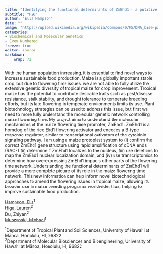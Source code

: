 ```yaml
---
title: "Identifying the functional determinants of ZmEhd1 - a putative maize flowering time activator using a protoplast system."
subtitle: "P26"
author: "Ella Hampson"
date: ""
image: "https://upload.wikimedia.org/wikipedia/commons/0/05/DNA_base-pair_diagram.jpg"
categories: 
- Biochemical and Molecular Genetics
- Even Numbered
freeze: true
editor: source
markdown: 
    wrap: 72
---
```


With the human population increasing, it is essential to find novel ways to increase sustainable food production. Maize is a globally important staple crop, but due to flowering time issues, we are not able to fully utilize the extensive genetic diversity of tropical maize for crop improvement. Tropical maize has the potential to contribute desirable traits such as pest/disease resistance, stalk stability, and drought tolerance to temperate breeding efforts, but its late flowering in temperate environments limits its use. Plant biotechnology strategies can be used to address this issue, but first we need to more fully understand the molecular genetic network controlling maize flowering time. My project aims to understand the molecular mechanisms of the maize flowering time promoter, ZmEhd1. ZmEhd1 is a homolog of the rice Ehd1 flowering activator and encodes a B-type response regulator, similar to transcriptional activators of the cytokinin signaling pathway. I am using a maize protoplast system to (i) confirm the correct ZmEhd1 gene structure using rapid amplification of cDNA ends (RACE) (ii) determine if ZmEhd1 localizes to the nucleus, (iii) use deletions to map the ZmEhd1 nuclear localization domain, and (iv) use transcriptomics to determine how overexpressing ZmEhd1 impacts other parts of the flowering time network. Understanding the functional determinants of ZmEhd1 will provide a more complete picture of its role in the maize flowering time network. This new information can help inform novel biotechnological approaches to amend the flowering issues in tropical maize, allowing its broader use in maize breeding programs worldwide, thus, helping to improve sustainable food production.

<a href='mailto:ellagh@hawaii.edu'>Hampson, Ella</a><sup>1</sup><br><a href='mailto:higalaur@hawaii.edu'>Higa, Lauren</a><sup>2</sup><br><a href='mailto:duz@hawaii.edu'>Du, Zhiyan</a><sup>2</sup><br><a href='mailto:mgmuszyn@hawaii.edu'>Muszynski, Michael</a><sup>1</sup><br>

<sup>1</sup>Department of Tropical Plant and Soil Sciences, University of Hawaiʻi at Mānoa, Honolulu, HI, 96822<br><sup>2</sup>Department of Molecular Biosciences and Bioengineering, University of Hawaiʻi at Mānoa, Honolulu, HI, 96822<br>